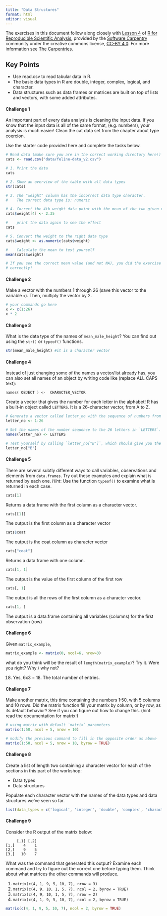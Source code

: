 ```yaml
---
title: "Data Structures"
format: html
editor: visual
---
```


The exercises in this document follow along closely with [Lesson 4](https://swcarpentry.github.io/r-novice-gapminder/04-data-structures-part1.html) of [R for Reproducible Scientific Analysis](https://swcarpentry.github.io/r-novice-gapminder/), provided by the [Software Carpentry](https://software-carpentry.org/) community under the creative commons license, [CC-BY 4.0](https://creativecommons.org/licenses/by/4.0/). For more information see [The Carpentries](https://carpentries.org/).

::: callout-tip
## Key Points

-   Use read.csv to read tabular data in R.
-   The basic data types in R are double, integer, complex, logical, and character.
-   Data structures such as data frames or matrices are built on top of lists and vectors, with some added attributes.
:::

#### Challenge 1

An important part of every data analysis is cleaning the input data. If you know that the input data is all of the same format, (e.g. numbers), your analysis is much easier! Clean the cat data set from the chapter about type coercion.

Use the starter code provided here and complete the tasks below.

<!-- Challenge 1 answer begin -->

```r
# Read data (make sure you are in the correct working directory here!)
cats <- read.csv("data/feline-data_v2.csv")

# 1. Print the data
cats

# 2. Show an overview of the table with all data types
str(cats)

# 3. The "weight" column has the incorrect data type character.
#    The correct data type is: numeric

# 4. Correct the 4th weight data point with the mean of the two given values
cats$weight[4] <- 2.35

#    print the data again to see the effect
cats

# 5. Convert the weight to the right data type
cats$weight <- as.numeric(cats$weight)

#    Calculate the mean to test yourself
mean(cats$weight)

# If you see the correct mean value (and not NA), you did the exercise
# correctly!
```

<!-- Challenge 1 answer end -->

#### Challenge 2

Make a vector with the numbers 1 through 26 (save this vector to the variable `x`). Then, multiply the vector by 2.

<!-- Challenge 2 answer begin -->

```r
# your commands go here
x <- c(1:26)
x * 2
```

<!-- Challenge 2 answer end -->

#### Challenge 3

What is the data type of the names of `mean_male_height`? You can find out using the `str()` or `typeof()` functions.

<!-- Challenge 3 answer begin -->

```r
str(mean_male_height) #it is a character vector
```

<!-- Challenge 3 answer end -->

#### Challenge 4

Instead of just changing some of the names a vector/list already has, you can also set all names of an object by writing code like (replace ALL CAPS text):

    names( OBJECT ) <-  CHARACTER_VECTOR

Create a vector that gives the number for each letter in the alphabet! R has a built-in object called `LETTERS`. It is a 26-character vector, from A to Z.

<!-- Challenge 4 answer begin -->

```r
# Generate a vector called letter_no with the sequence of numbers from 1 to 26!
letter_no <- 1:26

# Set the names of the number sequence to the 26 letters in `LETTERS`.
names(letter_no) <- LETTERS

# Test yourself by calling `letter_no["B"]`, which should give you the number 2!
letter_no["B"]

```

<!-- Challenge 4 answer end -->

#### Challenge 5

There are several subtly different ways to call variables, observations and elements from `data.frames`. Try out these examples and explain what is returned by each one. *Hint*: Use the function `typeof()` to examine what is returned in each case.

<!-- Challenge 5 answer begin -->

```r
cats[1]
```

Returns a data.frame with the first column as a character vector.

```r
cats[[1]]
```

The output is the first column as a character vector

```r
cats$coat
```

The output is the coat column as character vector

```r
cats["coat"]
```

Returns a data.frame with one column.

```r
cats[1, 1]
```

The output is the value of the first column of the first row

```r
cats[, 1]
```

The output is all the rows of the first column as a character vector.

```r
cats[1, ]
```

The output is a data.frame containing all variables (columns) for the first observation (row)

<!-- Challenge 5 answer end -->

#### Challenge 6

Given `matrix_example`,

```r
matrix_example <- matrix(0, ncol=6, nrow=3)
```

what do you think will be the result of `length(matrix_example)`? Try it. Were you right? Why / why not?

<!-- Challenge 6 answer begin -->

18. Yes, 6x3 = 18. The total number of entries.

<!-- Challenge 6 answer end -->

#### Challenge 7

Make another matrix, this time containing the numbers 1:50, with 5 columns and 10 rows. Did the matrix function fill your matrix by column, or by row, as its default behavior? See if you can figure out how to change this. (hint: read the documentation for matrix!)

<!-- Challenge 7 answer begin -->

```r
# using matrix with default `matrix` parameters
matrix(1:50, ncol = 5, nrow = 10)

# modify the previous command to fill in the opposite order as above
matrix(1:50, ncol = 5, nrow = 10, byrow = TRUE)
```

<!-- Challenge 7 answer end -->

#### Challenge 8

Create a list of length two containing a character vector for each of the sections in this part of the workshop:

-   Data types
-   Data structures

Populate each character vector with the names of the data types and data structures we've seen so far.

<!-- Challenge 8 answer begin -->

```r
list(data_types = c('logical', 'integer', 'double', 'complex', 'character'), data_structures = c('vector', 'list', 'data.frame', 'matrix'))
```

<!-- Challenge 8 answer end -->

#### Challenge 9

Consider the R output of the matrix below:

         [,1] [,2]
    [1,]    4    1
    [2,]    9    5
    [3,]   10    7

What was the command that generated this output? Examine each command and try to figure out the correct one before typing them. Think about what matrices the other commands will produce.

1.  `matrix(c(4, 1, 9, 5, 10, 7), nrow = 3)`
2.  `matrix(c(4, 9, 10, 1, 5, 7), ncol = 2, byrow = TRUE)`
3.  `matrix(c(4, 9, 10, 1, 5, 7), nrow = 2)`
4.  `matrix(c(4, 1, 9, 5, 10, 7), ncol = 2, byrow = TRUE)`

<!-- Challenge 9 answer begin -->

```r
matrix(c(4, 1, 9, 5, 10, 7), ncol = 2, byrow = TRUE)
```

<!-- Challenge 9 answer end -->
